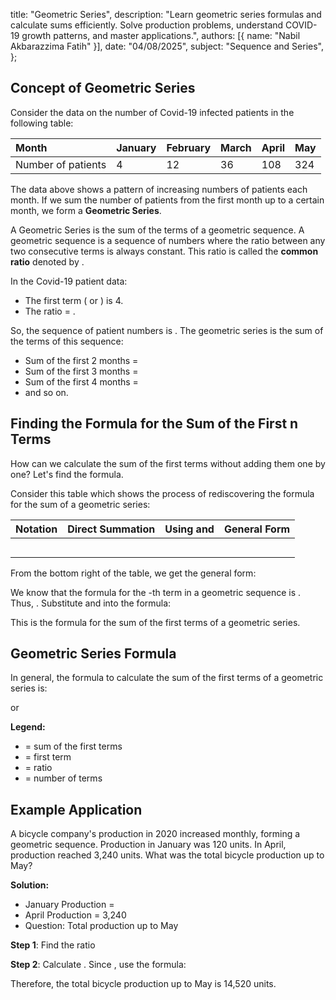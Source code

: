   title: "Geometric Series",
  description: "Learn geometric series formulas and calculate sums efficiently. Solve production problems, understand COVID-19 growth patterns, and master applications.",
  authors: [{ name: "Nabil Akbarazzima Fatih" }],
  date: "04/08/2025",
  subject: "Sequence and Series",
};

## Concept of Geometric Series

Consider the data on the number of Covid-19 infected patients in the following table:

| Month              | January | February | March | April | May |
| :----------------- | :------ | :------- | :---- | :---- | :-- |
| Number of patients | 4       | 12       | 36    | 108   | 324 |

The data above shows a pattern of increasing numbers of patients each month. If we sum the number of patients from the first month up to a certain month, we form a **Geometric Series**.

A Geometric Series is the sum of the terms of a geometric sequence. A geometric sequence is a sequence of numbers where the ratio between any two consecutive terms is always constant. This ratio is called the **common ratio** denoted by <InlineMath math="(r)" />.

In the Covid-19 patient data:

- The first term (<InlineMath math="a" /> or <InlineMath math="U_1" />) is 4.
- The ratio <InlineMath math="(r)" /> = <InlineMath math="\frac{12}{4} = \frac{36}{12} = \frac{108}{36} = \frac{324}{108} = 3" />.

So, the sequence of patient numbers is <InlineMath math="4, 12, 36, 108, 324" />.
The geometric series is the sum of the terms of this sequence:

- Sum of the first 2 months <InlineMath math="(S_2)" /> = <InlineMath math="4 + 12 = 16" />
- Sum of the first 3 months <InlineMath math="(S_3)" /> = <InlineMath math="4 + 12 + 36 = 52" />
- Sum of the first 4 months <InlineMath math="(S_4)" /> = <InlineMath math="4 + 12 + 36 + 108 = 160" />
- and so on.

## Finding the Formula for the Sum of the First n Terms

How can we calculate the sum of the first <InlineMath math="n" /> terms <InlineMath math="(S_n)" /> without adding them one by one? Let's find the formula.

Consider this table which shows the process of rediscovering the formula for the sum of a geometric series:

| Notation                     | Direct Summation                              | Using <InlineMath math="U_{n+1}" /> and <InlineMath math="U_1" />       | General Form                                            |
| :--------------------------- | :-------------------------------------------- | :---------------------------------------------------------------------- | :------------------------------------------------------ |
| <InlineMath math="S_2" />    | <InlineMath math="4 + 12 = 16" />             | <InlineMath math="S_2 = \frac{36 - 4}{3 - 1} = \frac{32}{2} = 16" />    | <InlineMath math="S_2 = \frac{U_3 - U_1}{r - 1}" />     |
| <InlineMath math="S_3" />    | <InlineMath math="4 + 12 + 36 = 52" />        | <InlineMath math="S_3 = \frac{108 - 4}{3 - 1} = \frac{104}{2} = 52" />  | <InlineMath math="S_3 = \frac{U_4 - U_1}{r - 1}" />     |
| <InlineMath math="S_4" />    | <InlineMath math="4 + 12 + 36 + 108 = 160" /> | <InlineMath math="S_4 = \frac{324 - 4}{3 - 1} = \frac{320}{2} = 160" /> | <InlineMath math="S_4 = \frac{U_5 - U_1}{r - 1}" />     |
| <InlineMath math="\vdots" /> | <InlineMath math="\dots" />                   | <InlineMath math="\dots" />                                             | <InlineMath math="\dots" />                             |
| <InlineMath math="S_n" />    | <InlineMath math="\dots" />                   | <InlineMath math="\dots" />                                             | <InlineMath math="S_n = \frac{U_{n+1} - U_1}{r - 1}" /> |

From the bottom right of the table, we get the general form:

<BlockMath math="S_n = \frac{U_{n+1} - U_1}{r - 1}" />

We know that the formula for the <InlineMath math="n" />-th term in a geometric sequence is <InlineMath math="U_n = ar^{n-1}" />. Thus, <InlineMath math="U_{n+1} = ar^{(n+1)-1} = ar^n" />.
Substitute <InlineMath math="U_{n+1} = ar^n" /> and <InlineMath math="U_1 = a" /> into the <InlineMath math="S_n" /> formula:

<div className="flex flex-col gap-4">
  <BlockMath math="S_n = \frac{ar^n - a}{r - 1}" />
  <BlockMath math="S_n = \frac{a(r^n - 1)}{r - 1}" />
</div>

This is the formula for the sum of the first <InlineMath math="n" /> terms of a geometric series.

## Geometric Series Formula

In general, the formula to calculate the sum of the first <InlineMath math="n" /> terms of a geometric series is:

<BlockMath math="S_n = \frac{a(r^n - 1)}{r - 1}, \text{ for } r > 1" />

or

<BlockMath math="S_n = \frac{a(1 - r^n)}{1 - r}, \text{ for } r < 1" />

**Legend:**

- <InlineMath math="S_n" /> = sum of the first <InlineMath math="n" /> terms
- <InlineMath math="a" /> = first term <InlineMath math="(U_1)" />
- <InlineMath math="r" /> = ratio <InlineMath math="(r \neq 1)" />
- <InlineMath math="n" /> = number of terms

## Example Application

A bicycle company's production in 2020 increased monthly, forming a geometric sequence. Production in January was 120 units. In April, production reached 3,240 units. What was the total bicycle production up to May?

**Solution:**

- January Production <InlineMath math="(U_1)" /> = <InlineMath math="a = 120" />
- April Production <InlineMath math="(U_4)" /> = 3,240
- Question: Total production up to May <InlineMath math="(S_5)" />

**Step 1**: Find the ratio <InlineMath math="(r)" />

<div className="flex flex-col gap-4">
  <BlockMath math="U_4 = ar^{4-1} = ar^3" />
  <BlockMath math="3.240 = 120 \cdot r^3" />
  <BlockMath math="r^3 = \frac{3.240}{120}" />
  <BlockMath math="r^3 = 27" />
  <BlockMath math="r = \sqrt[3]{27} = 3" />
</div>

**Step 2**: Calculate <InlineMath math="S_5" />. Since <InlineMath math="r = 3 > 1" />, use the formula:

<div className="flex flex-col gap-4">
  <BlockMath math="S_n = \frac{a(r^n - 1)}{r - 1}" />
  <BlockMath math="S_5 = \frac{120(3^5 - 1)}{3 - 1}" />
  <BlockMath math="S_5 = \frac{120(243 - 1)}{2}" />
  <BlockMath math="S_5 = \frac{120(242)}{2}" />
  <BlockMath math="S_5 = 60 \cdot 242" />
  <BlockMath math="S_5 = 14.520" />
</div>

Therefore, the total bicycle production up to May is 14,520 units.
